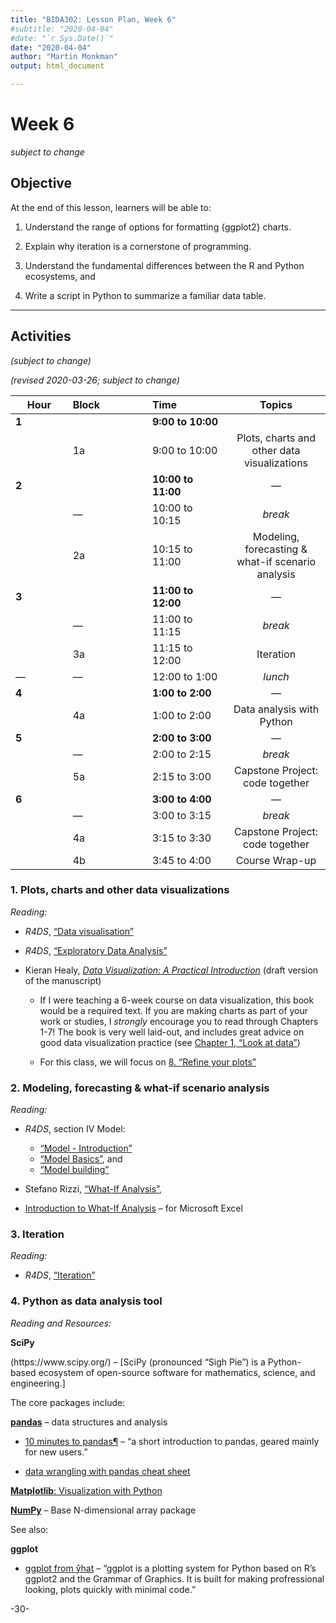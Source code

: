```yaml
---
title: "BIDA302: Lesson Plan, Week 6"
#subtitle: "2020-04-04"
#date: "`r Sys.Date()`"
date: "2020-04-04"
author: "Martin Monkman"
output: html_document

---
```


# Week 6 

_subject to change_


## Objective

At the end of this lesson, learners will be able to:

1. Understand the range of options for formatting {ggplot2} charts.

2. Explain why iteration is a cornerstone of programming. 

3. Understand the fundamental differences between the R and Python ecosystems, and

4. Write a script in Python to summarize a familiar data table.



***

## Activities

_(subject to change)_

_(revised 2020-03-26; subject to change)_


| Hour  | Block      | Time              | Topics  | &#8212; |
|---    |:---        |:---               |:---:  |
|**1**  |            | **9:00 to 10:00** |    |   |
|       |1a          | 9:00 to 10:00     | Plots, charts and other data visualizations | &#8212; |
|**2**  |            | **10:00 to 11:00**| &#8212;  | &#8212; |
|       |&#8212;     | 10:00 to 10:15    | _break_ | &#8212; |
|       |2a          | 10:15 to 11:00    | Modeling, forecasting & what-if scenario analysis   | &#8212; |
|**3**  |            | **11:00 to 12:00**| &#8212;  | &#8212; |
|       |&#8212;     | 11:00 to 11:15    | _break_ | &#8212; |
|       |3a          | 11:15 to 12:00    | Iteration | &#8212; |
|&#8212;|&#8212;     | 12:00 to 1:00     | _lunch_ | &#8212; |
|**4**  |            | **1:00 to 2:00**  | &#8212;  | &#8212; |
|       |4a          | 1:00 to 2:00      | Data analysis with Python | &#8212; |
|**5**  |            | **2:00 to 3:00**  | &#8212;  | &#8212; |
|       |&#8212;     | 2:00 to 2:15      | _break_ | &#8212; |
|       |5a          | 2:15 to 3:00      | Capstone Project: code together | &#8212; |
|**6**  |            | **3:00 to 4:00**  | &#8212;  | &#8212; |
|       |&#8212;     | 3:00 to 3:15      | _break_ | &#8212; |
|       |4a          | 3:15 to 3:30      | Capstone Project: code together | &#8212; |
|       |4b          | 3:45 to 4:00      | Course Wrap-up | &#8212; |




### 1. Plots, charts and other data visualizations


_Reading:_

* _R4DS_, ["Data visualisation"](https://r4ds.had.co.nz/data-visualisation.html)

* _R4DS_, ["Exploratory Data Analysis"](https://r4ds.had.co.nz/exploratory-data-analysis.html)

* Kieran Healy, [_Data Visualization: A Practical Introduction_](http://socviz.co/) (draft version of the manuscript)

  - If I were teaching a 6-week course on data visualization, this book would be a required text. If you are making charts as part of your work or studies, I _strongly_ encourage you to read through Chapters 1-7! The book is very well laid-out, and includes great advice on good data visualization practice (see [Chapter 1, "Look at data"](http://socviz.co/lookatdata.html#lookatdata))  
  
  - For this class, we will focus on [8. "Refine your plots"](http://socviz.co/refineplots.html#refineplots)
  



### 2. Modeling, forecasting & what-if scenario analysis


_Reading:_

* _R4DS_, section IV Model:

  - ["Model - Introduction"](https://r4ds.had.co.nz/model-intro.html) 
  - ["Model Basics"](https://r4ds.had.co.nz/model-basics.html), and 
  - ["Model building"](https://r4ds.had.co.nz/model-building.html)

* Stefano Rizzi, ["What-If Analysis"](http://www-db.deis.unibo.it/~srizzi/PDF/eds-WIA.pdf), 

* [Introduction to What-If Analysis](https://support.office.com/en-us/article/introduction-to-what-if-analysis-22bffa5f-e891-4acc-bf7a-e4645c446fb4) -- for Microsoft Excel



### 3. Iteration


_Reading:_

* _R4DS_, ["Iteration"](https://r4ds.had.co.nz/iteration.html) 



### 4. Python as data analysis tool


_Reading and Resources:_

**SciPy**

(https://www.scipy.org/) -- [SciPy (pronounced “Sigh Pie”) is a Python-based ecosystem of open-source software for mathematics, science, and engineering.]

The core packages include:

[**pandas**](https://pandas.pydata.org/) -- data structures and analysis

* [10 minutes to pandas¶](https://pandas.pydata.org/pandas-docs/stable/getting_started/10min.html) -- "a short introduction to pandas, geared mainly for new users."

* [data wrangling with pandas cheat sheet](https://github.com/pandas-dev/pandas/blob/master/doc/cheatsheet/Pandas_Cheat_Sheet.pdf)


[**Matplotlib**: Visualization with Python](https://matplotlib.org/)


[**NumPy**](https://numpy.org/) -- Base N-dimensional array package


See also: 

**ggplot**

* [ggplot from ŷhat](http://ggplot.yhathq.com/) -- "ggplot is a plotting system for Python based on R's ggplot2 and the Grammar of Graphics. It is built for making profressional looking, plots quickly with minimal code."




-30-
